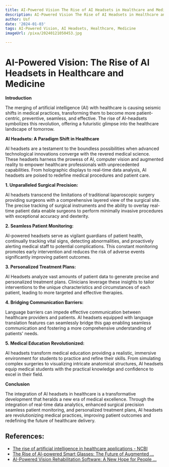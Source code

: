 ```yaml
---
title: AI-Powered Vision The Rise of AI Headsets in Healthcare and Medicine
description: AI-Powered Vision The Rise of AI Headsets in Healthcare and Medicine
author: Usf
date: '2024-01-03'
tags: AI-Powered Vision, AI Headsets, Healthcare, Medicine
imageUrl: /pixa/20240121050453.jpg

---
```

# AI-Powered Vision: The Rise of AI Headsets in  Healthcare and Medicine

**Introduction**

The merging of  artificial intelligence (AI) with healthcare is causing seismic shifts in medical practices, transforming them to become more patient-centric,  preventive, seamless, and  effective. The rise of AI-headsets symbolizes this revolution, offering a futuristic glimpse into the healthcare landscape of tomorrow.

**AI Headsets: A Paradigm  Shift  in Healthcare**

AI headsets are a testament to the boundless possibilities when advanced  technological innovations converge with the  revered medical  science. These headsets harness  the prowess of AI, computer vision and augmented reality to empower healthcare  professionals  with unprecedented capabilities. From holographic displays to  real-time  data analysis, AI headsets are poised to redefine medical procedures and  patient care.

**1. Unparalleled Surgical Precision:**

AI headsets transcend the limitations of traditional laparoscopic surgery providing surgeons with a comprehensive layered view of the surgical site. The precise tracking of surgical instruments and the ability to overlay real-time patient data enable surgeons to perform minimally invasive procedures with exceptional accuracy and dexterity.

**2. Seamless Patient Monitoring:**

AI-powered headsets  serve as vigilant guardians of patient health, continually tracking vital signs, detecting abnormalities, and proactively alerting medical staff to potential complications. This constant monitoring promotes early intervention and reduces the  risk of adverse events significantly improving  patient outcomes.

**3. Personalized Treatment Plans:**

AI Headsets analyze vast amounts of patient data  to generate precise and personalized treatment plans. Clinicians leverage these insights to tailor interventions to the unique  characteristics  and  circumstances  of each patient, leading to more targeted and effective  therapies.

**4. Bridging Communication Barriers:**

Language barriers can impede effective communication between healthcare providers  and patients. AI headsets equipped with language translation features can seamlessly bridge  this  gap enabling seamless communication and fostering a more comprehensive understanding of  patients' needs.

**5. Medical  Education Revolutionized:**

AI  headsets transform medical education providing a realistic, immersive environment for students  to practice and refine their skills. From simulating complex surgeries to visualizing intricate anatomical structures, AI headsets equip medical students with the practical knowledge and confidence to excel in their field.

**Conclusion**

The integration of  AI headsets in healthcare is a transformative development that heralds  a  new era of medical excellence. Through the integration of real-time data analytics, enhanced surgical  precision seamless patient monitoring, and personalized treatment  plans, AI headsets are revolutionizing medical practices,  improving patient outcomes and redefining the future of healthcare delivery.

## References:
- [The rise of artificial intelligence in healthcare applications - NCBI](https://www.ncbi.nlm.nih.gov/pmc/articles/PMC7325854/)
- [The Rise of AI-powered Smart Glasses: The Future of Augmented ...](https://bootcamp.uxdesign.cc/the-rise-of-ai-powered-smart-glasses-the-future-of-augmented-reality-cb1e94775862)
- [AI-Powered Vision Rehabilitation Software: A New Hope for People ...](https://www.linkedin.com/pulse/ai-powered-vision-rehabilitation-software)

